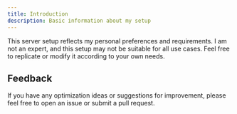 ```yaml
---
title: Introduction
description: Basic information about my setup
---
```



<Aside type="note">
  This server setup reflects my personal preferences and requirements. I am not
  an expert, and this setup may not be suitable for all use cases. Feel free to
  replicate or modify it according to your own needs.
</Aside>

## Feedback

If you have any optimization ideas or suggestions for improvement, please feel free to open an issue or submit a pull request.
